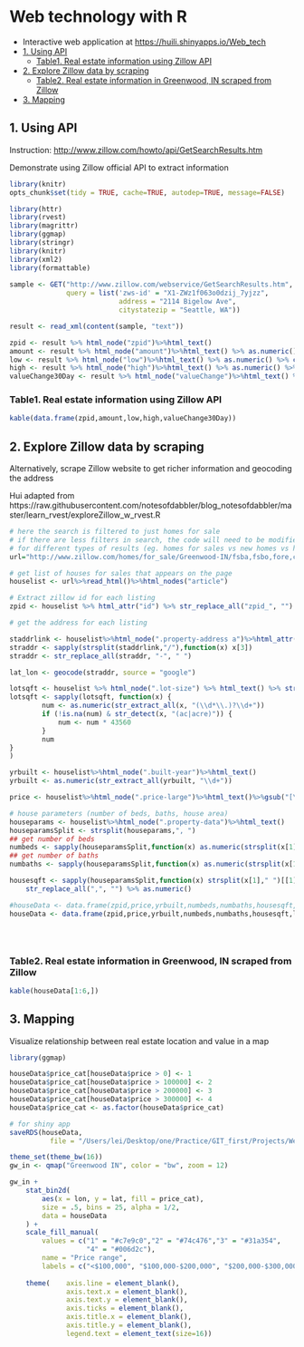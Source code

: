 # Web technology with R


* Interactive web application at <https://huili.shinyapps.io/Web_tech>
* [1\. Using API](#1-using-api)
    * [Table1\. Real estate information using Zillow API](#table1-real-estate-information-using-zillow-api)
* [2\. Explore Zillow data by scraping](#2-explore-zillow-data-by-scraping)
    * [Table2\. Real estate information in Greenwood, IN scraped from Zillow](#table2-real-estate-information-in-greenwood-in-scraped-from-zillow)
* [3\. Mapping](#3-mapping)


## 1. Using API 

Instruction: <http://www.zillow.com/howto/api/GetSearchResults.htm>

Demonstrate using Zillow official API to extract information

```r
library(knitr)
opts_chunk$set(tidy = TRUE, cache=TRUE, autodep=TRUE, message=FALSE)
```

```r
library(httr)
library(rvest)
library(magrittr)
library(ggmap)
library(stringr)
library(knitr)
library(xml2)
library(formattable)
 
sample <- GET("http://www.zillow.com/webservice/GetSearchResults.htm", 
              query = list('zws-id' = "X1-ZWz1f063o0dzij_7yjzz", 
                           address = "2114 Bigelow Ave",
                           citystatezip = "Seattle, WA"))

result <- read_xml(content(sample, "text"))

zpid <- result %>% html_node("zpid")%>%html_text()
amount <- result %>% html_node("amount")%>%html_text() %>% as.numeric() %>% currency()
low <- result %>% html_node("low")%>%html_text() %>% as.numeric() %>% currency()
high <- result %>% html_node("high")%>%html_text() %>% as.numeric() %>% currency()
valueChange30Day <- result %>% html_node("valueChange")%>%html_text() %>% as.numeric() %>% currency()

```


### Table1. Real estate information using Zillow API

```r
kable(data.frame(zpid,amount,low,high,valueChange30Day))
```



## 2. Explore Zillow data by scraping

Alternatively, scrape Zillow website to get richer information and geocoding the address

Hui adapted from https://raw.githubusercontent.com/notesofdabbler/blog_notesofdabbler/master/learn_rvest/exploreZillow_w_rvest.R
 
```r


# here the search is filtered to just homes for sale
# if there are less filters in search, the code will need to be modified since the css might be different
# for different types of results (eg. homes for sales vs new homes vs homes for rent)
url="http://www.zillow.com/homes/for_sale/Greenwood-IN/fsba,fsbo,fore,cmsn_lt/house_type/52333_rid/39.638414,-86.011362,39.550714,-86.179419_rect/12_zm/0_mmm/"

# get list of houses for sales that appears on the page
houselist <- url%>%read_html()%>%html_nodes("article")

# Extract zillow id for each listing
zpid <- houselist %>% html_attr("id") %>% str_replace_all("zpid_", "")

# get the address for each listing

staddrlink <- houselist%>%html_node(".property-address a")%>%html_attr("href")
straddr <- sapply(strsplit(staddrlink,"/"),function(x) x[3])
straddr <- str_replace_all(straddr, "-", " ")

lat_lon <- geocode(straddr, source = "google")

lotsqft <- houselist %>% html_node(".lot-size") %>% html_text() %>% str_replace_all(",", "")
lotsqft <- sapply(lotsqft, function(x) {
        num <- as.numeric(str_extract_all(x, "(\\d*\\.)?\\d+"))
        if (!is.na(num) & str_detect(x, "(ac|acre)")) {
            num <- num * 43560
        }
        num
}
)

yrbuilt <- houselist%>%html_node(".built-year")%>%html_text()
yrbuilt <- as.numeric(str_extract_all(yrbuilt, "\\d+"))

price <- houselist%>%html_node(".price-large")%>%html_text()%>%gsub("[\\$a-zA-Z,]","",.)%>%as.numeric()%>%currency()

# house parameters (number of beds, baths, house area)
houseparams <- houselist%>%html_node(".property-data")%>%html_text()
houseparamsSplit <- strsplit(houseparams,", ")
## get number of beds
numbeds <- sapply(houseparamsSplit,function(x) as.numeric(strsplit(x[1]," ")[[1]][1]))
## get number of baths
numbaths <- sapply(houseparamsSplit,function(x) as.numeric(strsplit(x[1]," ")[[1]][4]))

housesqft <- sapply(houseparamsSplit,function(x) strsplit(x[1]," ")[[1]][7]) %>%
    str_replace_all(",", "") %>% as.numeric()

#houseData <- data.frame(zpid,price,yrbuilt,numbeds,numbaths,housesqft,lotsqft,straddr)
houseData <- data.frame(zpid,price,yrbuilt,numbeds,numbaths,housesqft,lotsqft,straddr,lat_lon)





```


### Table2. Real estate information in Greenwood, IN scraped from Zillow
```r
kable(houseData[1:6,])
```


## 3. Mapping

Visualize relationship between real estate location and value in a map


```r
library(ggmap)

houseData$price_cat[houseData$price > 0] <- 1
houseData$price_cat[houseData$price > 100000] <- 2
houseData$price_cat[houseData$price > 200000] <- 3
houseData$price_cat[houseData$price > 300000] <- 4
houseData$price_cat <- as.factor(houseData$price_cat)

# for shiny app
saveRDS(houseData,
          file = "/Users/lei/Desktop/one/Practice/GIT_first/Projects/Web technology with R/Shiny web app/houseData.rds")

theme_set(theme_bw(16))
gw_in <- qmap("Greenwood IN", color = "bw", zoom = 12)

gw_in +
    stat_bin2d(
        aes(x = lon, y = lat, fill = price_cat),
        size = .5, bins = 25, alpha = 1/2,
        data = houseData
    ) + 
    scale_fill_manual(
        values = c("1" = "#c7e9c0","2" = "#74c476","3" = "#31a354",
                   "4" = "#006d2c"),  
        name = "Price range",
        labels = c("<$100,000", "$100,000-$200,000", "$200,000-$300,000", ">$300,000")) +
    
    theme(    axis.line = element_blank(),
              axis.text.x = element_blank(),
              axis.text.y = element_blank(),
              axis.ticks = element_blank(),
              axis.title.x = element_blank(),
              axis.title.y = element_blank(),
              legend.text = element_text(size=16))

```


